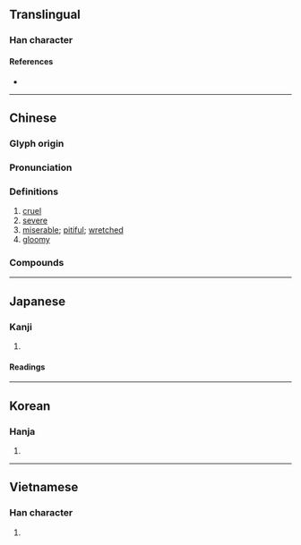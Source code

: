 {{also|惨}}
{{character info/new}}
==Translingual==

===Han character===
{{Han char|rn=61|rad=心|as=11|sn=14|four=93022|canj=PIIH|ids=⿰忄參}}

====References====
* {{Han ref|kx=0398.380|dkj=11094|dj=0738.030|hdz=42348.110|uh=6158|ud=24920|bh=BA47|bd=47687}}

----

==Chinese==
{{zh-forms|s=惨}}

===Glyph origin===
{{Han etym}}

===Pronunciation===
{{zh-pron
|m=cǎn
|m-s=
|c=caam2
|c-t=tam2
|g=
|h=pfs=chhám
|j=
|mb=chǎng
|md=
|mn=chhám
|mn-t=cam2
|w=
|x=
|mc=y
|oc=y
|ma=
|cat=a
}}

===Definitions===
{{zh-hanzi}}

# [[cruel]]
# [[severe]]
# [[miserable]]; [[pitiful]]; [[wretched]]
# [[gloomy]]

===Compounds===
{{zh-der|慘重|慘劇|慘痛|慘叫|慘遭|慘白|慘案|慘淡|慘烈|慘死|慘象|慘相|慘景|慘境|慘兮兮|累慘|悲慘|淒慘|慘敗|慘事|慘不忍睹|淒淒慘慘|慘戚|慘慘戚戚|慘不人道|慘無人道|前景慘淡|悲慘世界|慘澹|慘慼|慘礉|慘澹經營|天倫之慘|天愁地慘|悽悽慘慘|寒慘慘|慘狀|慘酷|慘變|慘腹|慘綠愁紅|慘綠|慘絕人寰|慘慄|慘愴|慘悽|慘急|慘怛|慘切|愁雲慘霧|愁紅慘綠|悽慘|恓慘|慘綠少年|慘不忍聞|五卅慘案|六四慘案|天昏地慘|慘慘|慘禍|慘然|慘惻|慘厲|慘笑|五三慘案|慘然不樂|傷心慘目|沙基慘案|梏慘|打慘|濟南慘案|疾痛慘怛|昏慘慘|綠慘雙蛾|黯慘|紅愁綠慘|綠慘紅愁}}

----

==Japanese==
{{ja-kanji forms|惨|慘}}

===Kanji===
{{ja-kanji|grade=|rs=心11|shin=惨}}

# {{defn|lang=ja|sort=心11}}

====Readings====
{{ja-readings
|goon=そん
|kanon=さん
|kanyoon=ざん
|kun=みじ-め, いた-む
}}

----

==Korean==

===Hanja===
{{ko-hanja|hangeul=[[참]], [[침]]|eumhun=|rv=cham, chim|mr=ch'am, ch'im|y=cham, chim}}

# {{defn|lang=ko|sort=心11}}

----

==Vietnamese==

===Han character===
{{vi-hantu|[[thảm]], [[thom]], [[thỏm]]|rs=心11}}

# {{defn|lang=vi|sort=心11}}